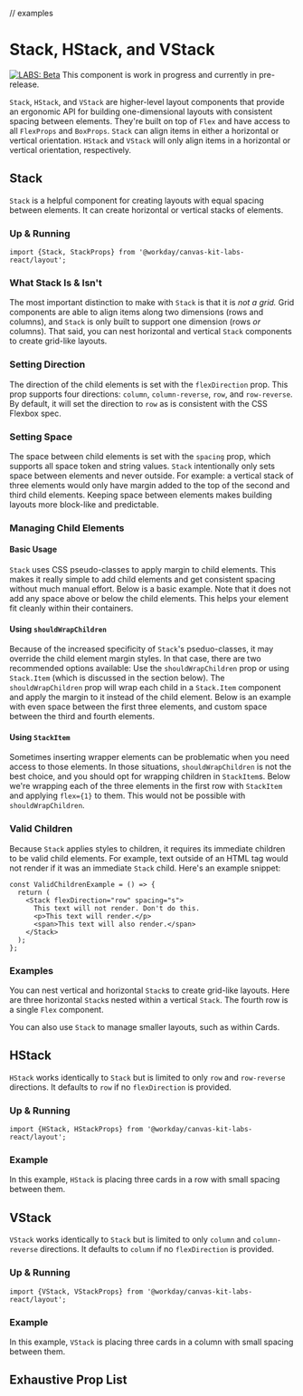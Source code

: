 
// examples

<Meta title="Labs/Layout/Stack" component={Stack} />

# Stack, HStack, and VStack

[![LABS: Beta](https://img.shields.io/badge/LABS-beta-orange)](https://github.com/Workday/canvas-kit/tree/master/modules/labs-react/README.md)
This component is work in progress and currently in pre-release.

`Stack`, `HStack`, and `VStack` are higher-level layout components that provide an ergonomic API for
building one-dimensional layouts with consistent spacing between elements. They're built on top of
`Flex` and have access to all `FlexProps` and `BoxProps`. `Stack` can align items in either a
horizontal or vertical orientation. `HStack` and `VStack` will only align items in a horizontal or
vertical orientation, respectively.

## Stack

`Stack` is a helpful component for creating layouts with equal spacing between elements. It can
create horizontal or vertical stacks of elements.

### Up & Running

```tsx
import {Stack, StackProps} from '@workday/canvas-kit-labs-react/layout';
```

### What Stack Is & Isn't

The most important distinction to make with `Stack` is that it is _not a grid._ Grid components are
able to align items along two dimensions (rows and columns), and `Stack` is only built to support
one dimension (rows _or_ columns). That said, you can nest horizontal and vertical `Stack`
components to create grid-like layouts.

### Setting Direction

The direction of the child elements is set with the `flexDirection` prop. This prop supports four
directions: `column`, `column-reverse`, `row`, and `row-reverse`. By default, it will set the
direction to `row` as is consistent with the CSS Flexbox spec.

### Setting Space

The space between child elements is set with the `spacing` prop, which supports all space token and
string values. `Stack` intentionally only sets space between elements and never outside. For
example: a vertical stack of three elements would only have margin added to the top of the second
and third child elements. Keeping space between elements makes building layouts more block-like and
predictable.

### Managing Child Elements

#### Basic Usage

`Stack` uses CSS pseudo-classes to apply margin to child elements. This makes it really simple to
add child elements and get consistent spacing without much manual effort. Below is a basic example.
Note that it does not add any space above or below the child elements. This helps your element fit
cleanly within their containers.

<ExampleCodeBlock code={BasicStack} />

#### Using `shouldWrapChildren`

Because of the increased specificity of `Stack`'s pseduo-classes, it may override the child element
margin styles. In that case, there are two recommended options available: Use the
`shouldWrapChildren` prop or using `Stack.Item` (which is discussed in the section below). The
`shouldWrapChildren` prop will wrap each child in a `Stack.Item` component and apply the margin to
it instead of the child element. Below is an example with even space between the first three
elements, and custom space between the third and fourth elements.

<ExampleCodeBlock code={ShouldWrapChildren} />

#### Using `StackItem`

Sometimes inserting wrapper elements can be problematic when you need access to those elements. In
those situations, `shouldWrapChildren` is not the best choice, and you should opt for wrapping
children in `StackItem`s. Below we're wrapping each of the three elements in the first row with
`StackItem` and applying `flex={1}` to them. This would not be possible with `shouldWrapChildren`.

<ExampleCodeBlock code={StackItems} />

### Valid Children

Because `Stack` applies styles to children, it requires its immediate children to be valid child
elements. For example, text outside of an HTML tag would not render if it was an immediate `Stack`
child. Here's an example snippet:

```tsx
const ValidChildrenExample = () => {
  return (
    <Stack flexDirection="row" spacing="s">
      This text will not render. Don't do this.
      <p>This text will render.</p>
      <span>This text will also render.</span>
    </Stack>
  );
};
```

### Examples

You can nest vertical and horizontal `Stack`s to create grid-like layouts. Here are three horizontal
`Stack`s nested within a vertical `Stack`. The fourth row is a single `Flex` component.

<ExampleCodeBlock code={NestedStacks} />

You can also use `Stack` to manage smaller layouts, such as within Cards.

<ExampleCodeBlock code={StackCard} />

## HStack

`HStack` works identically to `Stack` but is limited to only `row` and `row-reverse` directions. It
defaults to `row` if no `flexDirection` is provided.

### Up & Running

```tsx
import {HStack, HStackProps} from '@workday/canvas-kit-labs-react/layout';
```

### Example

In this example, `HStack` is placing three cards in a row with small spacing between them.

<ExampleCodeBlock code={HStackCards} />

## VStack

`VStack` works identically to `Stack` but is limited to only `column` and `column-reverse`
directions. It defaults to `column` if no `flexDirection` is provided.

### Up & Running

```tsx
import {VStack, VStackProps} from '@workday/canvas-kit-labs-react/layout';
```

### Example

In this example, `VStack` is placing three cards in a column with small spacing between them.

<ExampleCodeBlock code={VStackCards} />

## Exhaustive Prop List

<ArgsTable of={Stack} />
